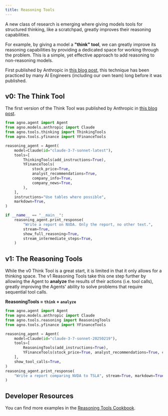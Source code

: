 ```yaml
---
title: Reasoning Tools
---
```


A new class of research is emerging where giving models tools for structured thinking, like a scratchpad, greatly improves their reasoning capabilities.

For example, by giving a model a **"think" tool**, we can greatly improve its reasoning capabilities by providing a dedicated space for working through the problem. This is a simple, yet effective approach to add reasoning to non-reasoning models.

First published by Anthropic in [this blog post](https://www.anthropic.com/engineering/claude-think-tool), this technique has been practiced by many AI Engineers (including our own team) long before it was published.

## v0: The Think Tool

The first version of the Think Tool was published by Anthropic in [this blog post](https://www.anthropic.com/engineering/claude-think-tool).

```python claude_thinking_tools.py
from agno.agent import Agent
from agno.models.anthropic import Claude
from agno.tools.thinking import ThinkingTools
from agno.tools.yfinance import YFinanceTools

reasoning_agent = Agent(
    model=Claude(id="claude-3-7-sonnet-latest"),
    tools=[
        ThinkingTools(add_instructions=True),
        YFinanceTools(
            stock_price=True,
            analyst_recommendations=True,
            company_info=True,
            company_news=True,
        ),
    ],
    instructions="Use tables where possible",
    markdown=True,
)

if __name__ == "__main__":
    reasoning_agent.print_response(
        "Write a report on NVDA. Only the report, no other text.",
        stream=True,
        show_full_reasoning=True,
        stream_intermediate_steps=True,
    )
```

## v1: The Reasoning Tools

While the v0 Think Tool is a great start, it is limited in that it only allows for a thinking space. The v1 Reasoning Tools take this one step further by allowing the Agent to **analyze** the results of their actions (i.e. tool calls), greatly improving the Agents' ability to solve problems that require sequential tool calls.

**ReasoningTools = `think` + `analyze`**

```python claude_reasoning_tools.py
from agno.agent import Agent
from agno.models.anthropic import Claude
from agno.tools.reasoning import ReasoningTools
from agno.tools.yfinance import YFinanceTools

reasoning_agent = Agent(
    model=Claude(id="claude-3-7-sonnet-20250219"),
    tools=[
        ReasoningTools(add_instructions=True),
        YFinanceTools(stock_price=True, analyst_recommendations=True, company_info=True, company_news=True),
    ],
    show_tool_calls=True,
)
reasoning_agent.print_response(
    "Write a report comparing NVDA to TSLA", stream=True, markdown=True
)
```

## Developer Resources

You can find more examples in the [Reasoning Tools Cookbook](https://github.com/agno-agi/agno/tree/main/cookbook/reasoning/tools).